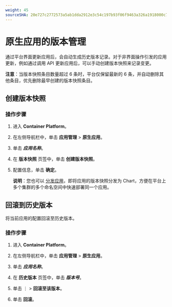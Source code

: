```yaml
---
weight: 45
sourceSHA: 20e727c2772573a5ab1dda2912e3c54c197b93f06f9463a326a1918000c79b6e
---
```


# 原生应用的版本管理

通过平台界面更新应用后，会自动生成历史版本记录。对于非界面操作引发的应用更新，例如通过调用 API 更新应用后，可以手动创建版本快照来记录变更。

**注意**：当版本快照条目数量超过 6 条时，平台仅保留最新的 6 条，并自动删除其他条目，优先删除最早创建的版本快照条目。

## 创建版本快照

### 操作步骤

1. 进入 **Container Platform**。

2. 在左侧导航栏中，单击 **应用管理** > **原生应用**。

3. 单击 ***应用名称***。

4. 在 **版本快照** 页签中，单击 **创建版本快照**。

5. 配置信息，单击 **确定**。

   **说明**：您也可以 [分发应用](./export.mdx)，即将应用的版本快照分发为 Chart，方便在平台上多个集群的多个命名空间中快速部署同一个应用。

## 回滚到历史版本

将当前应用的配置回滚至历史版本。

### 操作步骤

1. 进入 **Container Platform**。

2. 在左侧导航栏中，单击 **应用管理** > **原生应用**。

3. 单击 ***应用名称***。

4. 在 **历史版本** 页签中，单击 ***版本号***。

5. 单击 ⋮ > **回滚至该版本**。

6. 单击 **回滚**。
